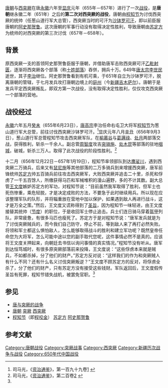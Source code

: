 {{Infobox Military Conflict
|conflict=唐朝与西突厥第二次战役
|partof=[[唐与突厥的战争|唐与突厥的战争]]
|image= 
|caption= 唐朝与西突厥第二次战役
|date= 655年－657年
|place=[[西域|西域]]
|territory=
|result=唐朝未能灭西突厥
|combatant1=[[唐朝|唐朝]]
|combatant2=[[西突厥|西突厥]]
|commander1=[[苏定方|苏定方]]<br/>[[程知节|程知节]]<br/>[[王文度_(唐朝)|王文度]]
|commander2=[[阿史那贺鲁|阿史那贺鲁]]
|strength1=
|strength2=
|notes=
}}
[[唐朝|唐朝]]与[[西突厥|西突厥]]在唐[[永徽|永徽]]六年至[[显庆|显庆]]元年（655年－657年）进行了一次[[战役|战役]]，是'''唐朝'''继永徽二年（651年）之后的'''第二次对西突厥的战役'''，唐朝由[[程知节|程知节]]为讨伐西突厥的统帅（任葱山道行军大总管），西突厥当时的可汗为[[沙钵罗可汗|沙钵罗可汗]]，即以前臣服唐朝的[[阿史那贺鲁|阿史那贺鲁]]。这次唐朝的军事行动没有取得决定性胜利，导致唐朝由[[苏定方|苏定方]]为统帅的对西突厥的第三次讨伐（657年－658年）。

== 背景 ==
原西突厥一支的首领阿史那贺鲁臣服于唐朝，并借助唐军击败西突厥可汗[[乙毗射匮|乙毗射匮]]，逐渐将西突厥各个部落（称[[十姓部落|十姓部落]]）吞併，拥兵十万。649年[[唐太宗|唐太宗]][[李世民|李世民]]逝世，其子[[李治|李治]]继位。阿史那贺鲁看到有机可乘，于651年自立为沙钵罗可汗，脱离唐朝的管辖，于七月发兵攻打唐朝边境上的[[庭州|庭州]]（今[[新疆|新疆]][[吉木萨尔|吉木萨尔]]）。唐朝于是发兵平定西突厥叛乱，即双方第一次战役，没有取得决定性胜利，仅仅攻克西突厥一个部落的营地。

== 战役经过 ==
[[永徽|永徽]]六年五月[[癸未|癸未]]（655年6月23日），[[唐高宗|唐高宗]]李治任命右屯卫大将军[[程知节|程知节]]为葱山道行军大总管，前往讨伐西突厥沙钵罗可汗。<ref name="zizhi">司马光，《[[资治通鉴|资治通鉴]]》，第一百九十九卷[http://www.guoxue.com/shibu/zztj/content/zztj_199.htm] {{Wayback|url=http://www.guoxue.com/shibu/zztj/content/zztj_199.htm |date=20200612182700 }}</ref>显庆元年八月[[辛丑|辛丑]]（656年9月3日），葱山道行军总管程知节攻击西突厥军队，在[[榆慕谷|榆慕谷]]与[[葛邏祿|葛邏祿]]、[[处月|处月]]两部落交战，获得胜利，斩杀一千余人。副总管[[周智度|周智度]]攻吉[[突骑施|突骑施]]、[[处木昆|处木昆]]等部落的驻地[[咽城|咽城]]，破城，斩杀三万人。取得了此次战役的阶段性胜利。<ref name="zizhi2">司马光，《[[资治通鉴|资治通鉴]]》，第二百卷[http://www.guoxue.com/shibu/zztj/content/zztj_200.htm] {{Wayback|url=http://www.guoxue.com/shibu/zztj/content/zztj_200.htm |date=20051127191517 }}</ref>

十二月（656年12月22日－657年1月19日），程知节率领部队到达[[鹰娑川|鹰娑川]]，遇到西突厥二万骑兵，后来又有[[鼠尼施|鼠尼施]]等其他部落的二万多骑兵到来增援西突厥，唐军前锋统帅[[苏定方|苏定方]]帅五百骑兵前往攻击西突厥军，大败西突厥并追击二十里，杀死和俘虏了一千五百馀人，所缴获得马匹和军械堆积的漫山遍野，多的不计其数。副大总管[[王文度_(唐朝)|王文度]]嫉妒苏定方的军功，对程知节说：“目前虽然我军取得了胜利，但军士也死伤惨重，乘危轻脱，才是决定成败的方法，不要急于此时继续用兵。所以现在应该整理军队的队形，并将辎重放在营地中加以保护，如果遇到敌人再进行战斗，这才是万全之策。”然后，王文度又谎称得到了[[圣旨|圣旨]]，因为程知节一味轻进，由王文度接替其统帅（[[节度|节度]]）的职位，于是收回军士停止追击。兵士们连日骑马穿着[[盔甲|盔甲]]列队，非常疲惫，有很多马匹也瘦死了。苏定方于是对程知节说：“唐军发兵就是为了讨伐突厥贼兵的，而今我们自己防守，停止不前，等到敌人来了再打必然失败。将领和军士都这么惧怕敌人，怎么能够取得战斗的胜利和建立军功呢？既然皇帝任命您为大将军，怎么可能中途以您的副手取代您呢，这件事情必然不是真的。应该将王文度关押起来，向朝廷去书信以询问事情的真实情况。”程知节没有听从。唐军到达恒笃城时，有很多原突厥部落前来投降，王文度说：“这些俘虏本来就是贼兵，不如都杀掉，分了他们的财产。”苏定方反对说：“这样我们的作为和突厥贼人有什么不同？还有什么名义讨伐突厥叛逆？”王文度不顾苏定方的反对，将俘虏全杀了，分了他们的财产，只有苏定方没有接受这些钱财。军队返回后，王文度假传圣旨有死罪，程知节错失战机，被罢免官职。<ref name="zizhi2"/>

==参见==
*[[唐与突厥的战争|唐与突厥的战争]]
*[[唐朝|唐朝]] [[突厥|突厥]] [[西突厥|西突厥]]
*[[程知节|程知节]]（即[[程咬金|程咬金]]） [[苏定方|苏定方]] [[阿史那贺鲁|阿史那贺鲁]]

== 参考文献 ==
{{Reflist}}

[[Category:唐朝战役|Category:唐朝战役]]
[[Category:突厥战事|Category:突厥战事]]
[[Category:西突厥|Category:西突厥]]
[[Category:新疆历次战争与战役|Category:新疆历次战争与战役]]
[[Category:650年代中国战役|Category:650年代中国战役]]